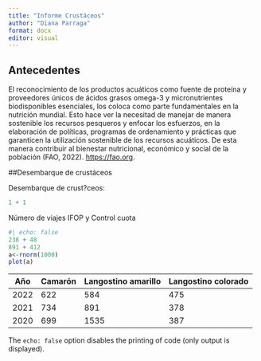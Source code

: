 ```yaml
---
title: "Informe Crustáceos"
author: "Diana Parraga"
format: docx
editor: visual
---
```


## Antecedentes

El reconocimiento de los productos acuáticos como fuente de proteína y proveedores únicos de ácidos grasos omega-3 y micronutrientes biodisponibles esenciales, los coloca como parte fundamentales en la nutrición mundial. Esto hace ver la necesitad de manejar de manera sostenible los recursos pesqueros y enfocar los esfuerzos, en la elaboración de políticas, programas de ordenamiento y prácticas que garanticen la utilización sostenible de los recursos acuáticos. De esta manera contribuir al bienestar nutricional, económico y social de la población (FAO, 2022). <https://fao.org>.

##Desembarque de crustáceos

Desembarque de crust?ceos:

```r
1 + 1
```

Número de viajes IFOP y Control cuota

```r
#| echo: false
238 + 48
891 + 412
a<-rnorm(1000)
plot(a)

```

| Año  | Camarón | Langostino amarillo | Langostino colorado |
|------|---------|---------------------|---------------------|
| 2022 | 622     | 584                 | 475                 |
| 2021 | 734     | 891                 | 378                 |
| 2020 | 699     | 1535                | 387                 |

The `echo: false` option disables the printing of code (only output is displayed).
